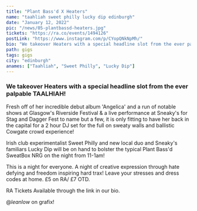 ---
title: "Plant Bass'd X Heaters"
name: "taahliah sweet philly lucky dip edinburgh"
date: "January 12, 2022"
pic: "/news/05-plantbassd-heaters.jpg"
tickets: "https://ra.co/events/1494126"
postLink: "https://www.instagram.com/p/CYopQNkNpMh/"
bio: "We takeover Heaters with a special headline slot from the ever palpable TAALHIAH!"
path: gigs
tags: gigs
city: "edinburgh"
anames: ["Taahliah", "Sweet Philly", "Lucky Dip"]
---

### We takeover Heaters with a special headline slot from the ever palpable TAALHIAH!

Fresh off of her incredible debut album 'Angelica' and a run of notable shows at Glasgow's Riverside Festival & a live performance at Sneaky's for Stag and Dagger Fest to name but a few, it is only fitting to have her back in the capital for a 2 hour DJ set for the full on sweaty walls and ballistic Cowgate crowd experience!

Irish club experimentalist Sweet Philly and new local duo and Sneaky's familiars Lucky Dip will be on hand to bolster the typical Plant Bass'd SweatBox NRG on the night from 11-1am!

This is a night for everyone. A night of creative expression through hate defying and freedom inspiring hard trax! Leave your stresses and dress codes at home.
£5 on RA/ £7 OTD.

RA Tickets Available through the link in our bio.

@_leanlow_ on grafix!
